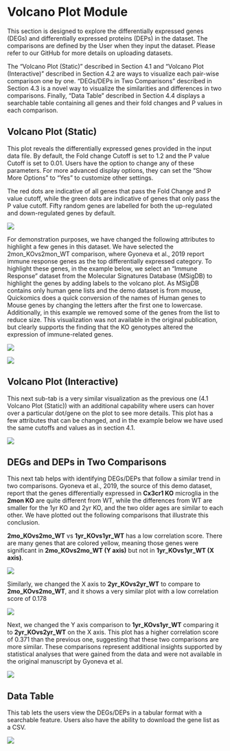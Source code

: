 # Volcano Plot Module

This section is designed to explore the differentially expressed genes (DEGs) and differentially expressed proteins (DEPs) in the dataset. The comparisons are defined by the User when they input the dataset. Please refer to our GitHub for more details on uploading datasets.

The “Volcano Plot (Static)” described in Section 4.1 and “Volcano Plot (Interactive)” described in Section 4.2 are ways to visualize each pair-wise comparison one by one. “DEGs/DEPs in Two Comparisons” described in Section 4.3 is a novel way to visualize the similarities and differences in two comparisons. Finally, “Data Table” described in Section 4.4 displays a searchable table containing all genes and their fold changes and P values in each comparison.

## Volcano Plot (Static)

This plot reveals the differentially expressed genes provided in the input data file. By default, the Fold change Cutoff is set to 1.2 and the P value Cutoff is set to 0.01. Users have the option to change any of these parameters. For more advanced display options, they can set the “Show More Options” to “Yes” to customize other settings.

The red dots are indicative of all genes that pass the Fold Change and P value cutoff, while the green dots are indicative of genes that only pass the P value cutoff. Fifty random genes are labelled for both the up-regulated and down-regulated genes by default.

![](https://interactivereport.github.io/Quickomics/tutorial/Figures/FigureS4.1_1.png)

For demonstration purposes, we have changed the following attributes to highlight a few genes in this dataset. We have selected the 2mon_KOvs2mon_WT comparison, where Gyoneva et al., 2019 report immune response genes as the top differentially expressed category. To highlight these genes, in the example below, we select an “Immune Response” dataset from the Molecular Signatures Database (MSigDB) to highlight the genes by adding labels to the volcano plot. As MSigDB contains only human gene lists and the demo dataset is from mouse, Quickomics does a quick conversion of the names of Human genes to Mouse genes by changing the letters after the first one to lowercase. Additionally, in this example we removed some of the genes from the list to reduce size. This visualization was not available in the original publication, but clearly supports the finding that the KO genotypes altered the expression of immune-related genes.

![](https://interactivereport.github.io/Quickomics/tutorial/Figures/FigureS4.1_2.png)

![](https://interactivereport.github.io/Quickomics/tutorial/Figures/FigureS4.1_3.png)

## Volcano Plot (Interactive)

This next sub-tab is a very similar visualization as the previous one (4.1 Volcano Plot (Static)) with an additional capability where users can hover over a particular dot/gene on the plot to see more details. This plot has a few attributes that can be changed, and in the example below we have used the same cutoffs and values as in section 4.1.

![](https://interactivereport.github.io/Quickomics/tutorial/Figures/FigureS4.2_1.png)

## DEGs and DEPs in Two Comparisons

This next tab helps with identifying DEGs/DEPs that follow a similar trend in two comparisons. Gyoneva et al., 2019, the source of this demo dataset, report that the genes differentially expressed in **Cx3cr1 KO** microglia in the **2mon KO** are quite different from WT, while the differences from WT are smaller for the 1yr KO and 2yr KO, and the two older ages are similar to each other. We have plotted out the following comparisons that illustrate this conclusion.

**2mo_KOvs2mo_WT** vs **1yr_KOvs1yr_WT** has a low correlation score. There are many genes that are colored yellow, meaning those genes were significant in **2mo_KOvs2mo_WT (Y axis)** but not in **1yr_KOvs1yr_WT (X axis)**.

![](https://interactivereport.github.io/Quickomics/tutorial/Figures/FigureS4.3_1.png)

Similarly, we changed the X axis to **2yr_KOvs2yr_WT** to compare to **2mo_KOvs2mo_WT**, and it shows a very similar plot with a low correlation score of 0.178

![](https://interactivereport.github.io/Quickomics/tutorial/Figures/FigureS4.3_2.png)

Next, we changed the Y axis comparison to **1yr_KOvs1yr_WT** comparing it to **2yr_KOvs2yr_WT** on the X axis. This plot has a higher correlation score of 0.371 than the previous one, suggesting that these two comparisons are more similar. These comparisons represent additional insights supported by statistical analyses that were gained from the data and were not available in the original manuscript by Gyoneva et al.

![](https://interactivereport.github.io/Quickomics/tutorial/Figures/FigureS4.3_3.png)

## Data Table

This tab lets the users view the DEGs/DEPs in a tabular format with a searchable feature. Users also have the ability to download the gene list as a CSV.

![](https://interactivereport.github.io/Quickomics/tutorial/Figures/FigureS4.4_1.png)

